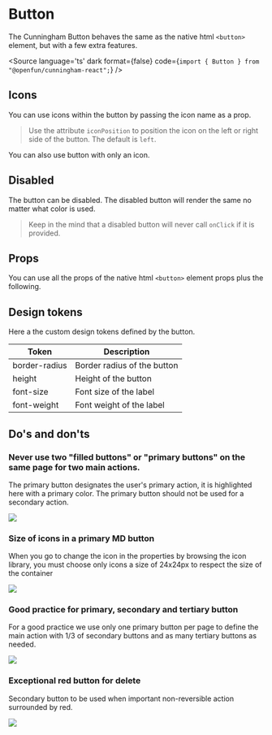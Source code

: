 
<Meta of={Stories}/>

# Button

The Cunningham Button behaves the same as the native html `<button>` element, but with a few extra features.

<Canvas>
  <Story id="components-button--primary"/>
  <Story id="components-button--secondary"/>
  <Story id="components-button--tertiary"/>
  <Story id="components-button--danger"/>
</Canvas>

<Source
  language='ts'
  dark
  format={false}
  code={`import { Button } from "@openfun/cunningham-react";`}
/>

## Icons

You can use icons within the button by passing the icon name as a prop.

> Use the attribute `iconPosition` to position the icon on the left or right side of the button. The default is `left`.

<Canvas sourceState="shown">
  <Story id="components-button--icon-left"/>
</Canvas>

<Canvas sourceState="shown">
  <Story id="components-button--icon-right"/>
</Canvas>

You can also use button with only an icon.

<Canvas sourceState="shown">
  <Story id="components-button--icon-only"/>
</Canvas>

## Disabled

The button can be disabled. The disabled button will render the same no matter what color is used.

> Keep in the mind that a disabled button will never call `onClick` if it is provided.

<Canvas sourceState="shown">
  <Story id="components-button--disabled"/>
</Canvas>

## Props

You can use all the props of the native html `<button>` element props plus the following.

<ArgsTable of={Button} />



## Design tokens

Here a the custom design tokens defined by the button.

| Token        	| Description                 	|
|---------------	|-----------------------------	|
| border-radius 	| Border radius of the button 	|
| height        	| Height of the button        	|
| font-size     	| Font size of the label      	|
| font-weight   	| Font weight of the label    	|

## Do's and don'ts

### Never use two "filled buttons" or "primary buttons" on the same page for two main actions.

The primary button designates the user's primary action, it is highlighted here with a primary color.
The primary button should not be used for a secondary action.

<img src="components/Button/resources/dd_1.svg"/>

### Size of icons in a primary MD button

When you go to change the icon in the properties by browsing the icon library, you must choose only icons a size of 24x24px
to respect the size of the container

<img src="components/Button/resources/dd_2.svg"/>

### Good practice for primary, secondary and tertiary button

For a good practice we use only one primary button per page to define the main action with 1/3 of secondary buttons and as
many tertiary buttons as needed.

<img src="components/Button/resources/dd_3.svg"/>

### Exceptional red button for delete

Secondary button to be used when important non-reversible action surrounded by red.

<img src="components/Button/resources/dd_4.svg"/>